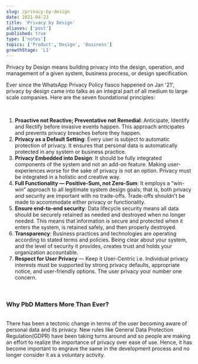 ```yaml
---
slug: /privacy-by-design
date: 2021-04-23
title: 'Privacy by Design'
aliases: ['post']
published: true
type: ['notes']
topics: ['Product','Design', 'Business']
growthStage: 'L1'
---
```


Privacy by Design means building privacy into the design, operation, and management of a given system, business process, or design specification.

Ever since the WhatsApp Privacy Policy fiasco happened on Jan '21', privacy by design came into talks as an integral part of all medium to large scale companies.
Here are the seven foundational principles:

<br/>

<ol>
<li> <b>Proactive not Reactive; Preventative not Remedial</b>: Anticipate, Identify and Rectify before invasive events happen. This approach anticipates and prevents privacy breaches before they happen.</li>

<li> <b>Privacy as a Default Setting</b>: Every user is subject to automatic protection of privacy. It ensures that personal data is automatically protected in any system or business practice. </li>

<li> <b>Privacy Embedded into Design</b>: It should be fully integrated components of the system and not an add-on feature. Making user-experiences worse for the sake of privacy is not an option. Privacy must be integrated in a holistic and creative way.</li>

<li> <b>Full Functionality — Positive-Sum, not Zero-Sum</b>: It employs a “win-win” approach to all legitimate system design goals; that is, both privacy and security are important with no trade-offs. Trade-offs shouldn’t be made to accommodate either privacy or functionality.</li>

<li> <b>Ensure end-to-end security</b>: Data lifecycle security means all data should be securely retained as needed and destroyed when no longer needed. This means that information is secure and protected when it enters the system, is retained safely, and then properly destroyed.</li>

<li> <b>Transparency</b>: Business practices and technologies are operating according to stated terms and policies. Being clear about your system, and the level of security it provides, creates trust and holds your organization accountable.</li>

<li> <b>Respect for User Privacy</b> — Keep it User-Centric i.e. Individual privacy interests must be supported by strong privacy defaults, appropriate notice, and user-friendly options. The user privacy your number one concern.</li>

</ol>

<br/>

### Why PbD Matters More Than Ever?
<br/>
There has been a tectonic change in terms of the user becoming aware of personal data and its privacy. New rules like General Data Protection Regulation(GDPR) have been taking turns around and so people are making an effort to realize the importance of privacy over ease of use. Hence, it has become important to engrave the same in the development process and no longer consider it as a voluntary activity.
